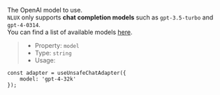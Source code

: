 The OpenAI model to use.<br />
`NLUX` only supports **chat completion models** such as `gpt-3.5-turbo` and `gpt-4-0314`.<br />
You can find a list of available models [here](https://platform.openai.com/docs/models).

> * Property: `model`
> * Type: `string`
> * Usage:

```tsx
const adapter = useUnsafeChatAdapter({
    model: 'gpt-4-32k'
});
```
